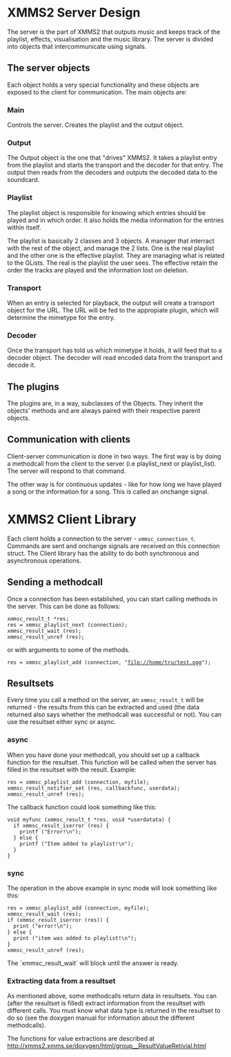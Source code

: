= XMMS2 Server Design =

The server is the part of XMMS2 that outputs music and keeps track of the playlist, effects, visualisation and the music library. The server is divided into objects that intercommunicate using signals.

== The server objects ==

Each object holds a very special functionality and these objects are exposed to the client for communication. The main objects are:

=== Main ===
Controls the server. Creates the playlist and the output object.

=== Output ===
The Output object is the one that "drives" XMMS2. It takes a playlist entry from the playlist and starts the transport and the decoder for that entry. The output then reads from the decoders and outputs the decoded data to the soundcard.

=== Playlist ===
The playlist object is responsible for knowing which entries should be played and in which order. It also holds the media information for the entries within itself.

The playlist is basically 2 classes and 3 objects. A manager that interract with the rest of the object, and manage the 2 lists. One is the real playlist and the other one is the effective playlist. They are managing what is related to the GLists. The real is the playlist the user sees. The effective retain the order the tracks are played and the information lost on deletion.

=== Transport ===
When an entry is selected for playback, the output will create a transport object for the URL. The URL will be fed to the appropiate plugin, which will determine the mimetype for the entry.

=== Decoder ===
Once the transport has told us which mimetype it holds, it will feed that to a decoder object. The decoder will read encoded data from the transport and decode it.

== The plugins ==

The plugins are, in a way, subclasses of the Objects. They inherit the objects' methods and are always paired with their respective parent objects.

== Communication with clients ==

Client-server communication is done in two ways. The first way is by doing a methodcall from the client to the server (i.e playlist_next or playlist_list). The server will respond to that command.

The other way is for continuous updates - like for how long we have played a song or the information for a song. This is called an onchange signal.

= XMMS2 Client Library =

Each client holds a connection to the server - <tt>xmmsc_connection_t</tt>. Commands are sent and onchange signals are received on this connection struct. The Client library has the ability to do both synchronous and asynchronous operations.

== Sending a methodcall ==

Once a connection has been established, you can start calling methods in the server. This can be done as follows:

 xmmsc_result_t *res;
 res = xmmsc_playlist_next (connection);
 xmmsc_result_wait (res);
 xmmsc_result_unref (res);

or with arguments to some of the methods.

 res = xmmsc_playlist_add (connection, "file://home/tru/test.ogg");

== Resultsets ==
Every time you call a method on the server, an <tt>xmmsc_result_t</tt> will be returned - the results from this can be extracted and used (the data returned also says whether the methodcall was successful or not). You can use the resultset either sync or async.

=== async ===
When you have done your methodcall, you should set up a callback function for the resultset. This function will be called when the server has filled in the resultset with the result. Example:

 res = xmmsc_playlist_add (connection, myfile);
 xmmsc_result_notifier_set (res, callbackfunc, userdata);
 xmmsc_result_unref (res);


The callback function could look something like this:

 void myfunc (xmmsc_result_t *res, void *userdatata) {
   if xmmsc_result_iserror (res) {
     printf ("Error!\n");
   } else {
     printf ("Item added to playlist!\n");
   }
 }

=== sync ===
The operation in the above example in sync mode will look something like this:

 res = xmmsc_playlist_add (connection, myfile);
 xmmsc_result_wait (res);
 if (xmmsc_result_iserror (res)) {
   print ("error!\n");
 } else {
   print ("item was added to playlist!\n");
 }
 xmmsc_result_unref (res);

The `xmmsc_result_wait` will block until the answer is ready.

=== Extracting data from a resultset ===
As mentioned above, some methodcalls return data in resultsets. You can (after the resultset is filled) extract information from the resultset with different calls. You must know what data type is returned in the resultset to do so (see the doxygen manual for information about the different methodcalls).

The functions for value extractions are described at http://xmms2.xmms.se/doxygen/html/group__ResultValueRetivial.html